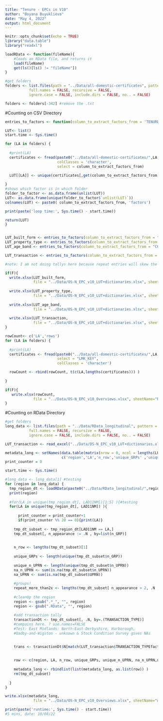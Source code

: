 ```yaml
---
title: "Tenure - EPCs in V10"
author: "Boyana Buyuklieva"
date: "May 4, 2022"
output: html_document
---
```


```r
knitr::opts_chunk$set(echo = TRUE)
library("data.table")
library("readxl")

loadRData <- function(fileName){
    #loads an RData file, and returns it
    load(fileName)
    get(ls()[ls() != "fileName"])
}

```



```r
#get folders
folders <- list.files(path = "../Data/all-domestic-certificates", pattern = NULL, all.files = FALSE,
           full.names = FALSE, recursive = FALSE,
           ignore.case = FALSE, include.dirs = FALSE, no.. = FALSE)

folders <- folders[-342] #remove the .txt
```

#Counting on CSV Directory
```r
entries_to_factors <- function(column_to_extract_factors_from = 'TENURE') {

LUT<- list()
start.time <- Sys.time()

for (LA in folders) {
  
  #print(LA)
  certificates <- fread(paste0("../Data/all-domestic-certificates/",LA,"/certificates.csv"),
                        colClasses = 'character',
                        select = column_to_extract_factors_from)

  LUT[[LA]] <- unique(certificates[,get(column_to_extract_factors_from)])
  
}
#shows which factor is in which folder
folder_to_factor <- as.data.frame(unlist(LUT))
LUT<- as.data.frame(unique(folder_to_factor$`unlist(LUT)`))
colnames(LUT) <- paste0( column_to_extract_factors_from, 'factors')

print(paste('loop time:', Sys.time() - start.time))

return(LUT)
}


LUT_built_form <- entries_to_factors(column_to_extract_factors_from = "BUILT_FORM")
LUT_property_type <- entries_to_factors(column_to_extract_factors_from = "PROPERTY_TYPE")
LUT_age_band <- entries_to_factors(column_to_extract_factors_from = "CONSTRUCTION_AGE_BAND")

LUT_transaction <- entries_to_factors(column_to_extract_factors_from = "TRANSACTION_TYPE")

#note: I am not doing tallys here because repeat entries will skew the picture

if(F){
  write.xlsx(LUT_built_form,
             file = "../Data/OS-N_EPC_v10_LUT+dictionaries.xlsx", sheetName="BUILT_FORM", append=TRUE)  
  
  write.xlsx(LUT_property_type,
             file = "../Data/OS-N_EPC_v10_LUT+dictionaries.xlsx", sheetName="PROPERTY_TYPE", append=TRUE) 
  
  write.xlsx(LUT_age_band,
             file = "../Data/OS-N_EPC_v10_LUT+dictionaries.xlsx", sheetName="CONSTRUCTION_AGE_BAND", append=TRUE)
  
  write.xlsx(LUT_transaction,
             file = "../Data/OS-N_EPC_v10_LUT+dictionaries.xlsx", sheetName="TRANSACTION_TYPE", append=TRUE)
}
```


```r
rowCount<- c('LA','rows')
for (LA in folders) {
  
  #print(LA)
  certificates <- fread(paste0("../Data/all-domestic-certificates/",LA,"/certificates.csv"),
                        select = "LMK_KEY",
                        colClasses = 'character')

  rowCount <- rbind(rowCount, t(c(LA,lengths(certificates))) )
  
}

if(F){
   write.xlsx(rowCount,
             file = "../Data/OS-N_EPC_v10_Overviews.xlsx", sheetName="RawRowTotals", append=TRUE)
}
```

#Counting on RData Directory
```r
#get folders
long_data <- list.files(path = "../Data/RData_longitudinal", pattern = NULL, all.files = FALSE,
           full.names = FALSE, recursive = FALSE,
           ignore.case = FALSE, include.dirs = FALSE, no.. = FALSE)

LUT_transaction <- read_excel("../Data/OS-N_EPC_v10_LUT+dictionaries.xlsx", sheet = "TRANSACTION_TYPE",range = cell_cols("B:B"))

metadata_long <- setNames(data.table(matrix(nrow = 0, ncol = lengths(LUT_transaction)+8)), 
                          c('region','LA','n_row','unique_GRPs' ,'unique_n_UPRN', 'na_n_UPRN', 'na_UPRN', 'GRPrepeat_more_than2x',c(LUT_transaction$TRANSACTION_TYPEfactors)))
print_counter = 0

start.time <- Sys.time()

#long_data <- long_data[1] #testing
for (region in long_data) {
  tmp_region_dt <- loadRData(paste0("../Data/RData_longitudinal/",region) )
  print(region)
  
  #for(LA in unique(tmp_region_dt[, LAD11NM])[1:5] ){#testing
  for(LA in unique(tmp_region_dt[, LAD11NM]) ){  
    
      print_counter = print_counter+1
      if(print_counter %% 20 == 0){print(LA)} 
    
    tmp_dt_subset <- tmp_region_dt[LAD11NM == LA,]
    tmp_dt_subset[, n_appearance := .N , by=list(n_GRP)]
    
    
    n_row <- lengths(tmp_dt_subset)[1]
    
    unique_GRPs <- length(unique(tmp_dt_subset$n_GRP))
    
    unique_n_UPRN <- length(unique(tmp_dt_subset$n_UPRN))
    na_n_UPRN <- sum(is.na(tmp_dt_subset$n_UPRN))
    na_UPRN <- sum(is.na(tmp_dt_subset$UPRN))
    
    #groups!
    repeat_more_than2x <- lengths(tmp_dt_subset[ n_appearance > 2, .N , by=list(n_GRP)])[1]
    
    #cleanUp the region
    region <- gsub(".*_", "", region)
    region <- gsub(".RData", "", region)
    
    #add transaction tally 
    transactionDt <- tmp_dt_subset[, .N, by=.(TRANSACTION_TYPE)]
    #compains here. ? use.names=FALSE
    #Test: East Midlands: North-East-Derbyshire, Harborough, 
    #Oadby-and-Wigston - unknown & Stock Condition Survey gives NAs
    

    trans <- transactionDt$N[match(LUT_transaction$TRANSACTION_TYPEfactors,transactionDt$TRANSACTION_TYPE)]
    
    
    row <- c(region, LA, n_row, unique_GRPs, unique_n_UPRN, na_n_UPRN,na_UPRN,repeat_more_than2x, trans)
    
    metadata_long <- rbindlist(list(metadata_long, as.list(row)) )
    rm(tmp_dt_subset)
    
  }
}

write.xlsx(metadata_long,
             file = "../Data/OS-N_EPC_v10_Overviews.xlsx", sheetName="meta_data_long", append=TRUE)

print(paste('runtime:', Sys.time() - start.time))
#5 mins, date: 10/08/22
```




